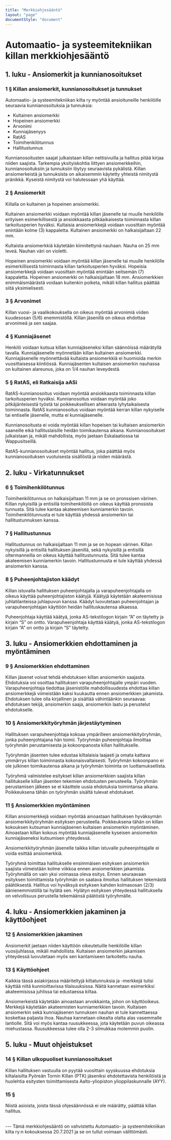 ---
title: "Merkkiohjesääntö"
layout: "page"
documentStyle: "document"
---
# Automaatio- ja systeemitekniikan killan merkkiohjesääntö

## 1. luku - Ansiomerkit ja kunnianosoitukset

### 1 § Killan ansiomerkit, kunnianosoitukset ja tunnukset

Automaatio- ja systeemitekniikan kilta ry myöntää ansioituneille henkilöille seuraavia kunnianosoituksia ja tunnuksia:  
- Kultainen ansiomerkki  
- Hopeinen ansiomerkki  
- Arvonimi  
- Kunniajäsenyys  
- RatAS  
- Toimihenkilötunnus  
- Hallitustunnus  

Kunnianosoitusten saajat julkaistaan killan nettisivuilla ja hallitus pitää kirjaa niiden saajista. Tarkempia yksityiskohtia liittyen ansiomerkkeihin, kunnianosoituksiin ja tunnuksiin löytyy seuraavista pykälistä. Killan ansiomerkeistä ja tunnuksista on aikaisemmin käytetty yhteistä nimitystä pränikkä. Kyseistä nimitystä voi halutessaan yhä käyttää. 

### 2 § Ansiomerkit

Killalla on kultainen ja hopeinen ansiomerkki. 

Kultainen ansiomerkki voidaan myöntää killan jäsenelle tai muulle henkilölle erityisen esimerkillisestä ja ansiokkaasta pitkäaikaisesta toiminnasta killan tarkoitusperien hyväksi. Kultaisia ansiomerkkejä voidaan vuosittain myöntää enintään kolme (3) kappaletta. Kultainen ansiomerkki on halkaisijaltaan 22 mm. 

Kultaista ansiomerkkiä käytetään kiinnitettynä nauhaan. Nauha on 25 mm leveä. Nauhan väri on violetti. 

Hopeinen ansiomerkki voidaan myöntää killan jäsenelle tai muulle henkilölle esimerkillisestä toiminnasta killan tarkoitusperien hyväksi. Hopeisia ansiomerkkejä voidaan vuosittain myöntää enintään seitsemän (7) kappaletta. Hopeinen ansiomerkki on halkaisijaltaan 18 mm. 
Ansiomerkkien enimmäismäärästä voidaan kuitenkin poiketa, mikäli killan hallitus päättää siitä yksimielisesti. 

### 3 § Arvonimet

Killan vuosi- ja vaalikokouksella on oikeus myöntää arvonimiä viiden kuudesosan (5/6) enemmistöllä. Killan jäsenillä on oikeus ehdottaa arvonimeä ja sen saajaa.

### 4 § Kunniajäsenet

Henkilö voidaan kutsua killan kunniajäseneksi killan säännöissä määrätyllä tavalla. Kunniajäsenelle myönnetään killan kultainen ansiomerkki. Kunniajäsenelle myönnettävää kultaista ansiomerkkiä ei huomioida merkin vuosittaisessa kiintiössä. Kunniajäsenten kultaisen ansiomerkin nauhassa on kultainen alareunus, joka on 1/4 nauhan leveydestä. 

### 5 § RatAS, eli Ratkaisija aASi

RatAS-kunnianosoitus voidaan myöntää ansiokkaasta toiminnasta killan tarkoitusperien hyväksi. Kunnianosoitus voidaan myöntää joko pitkäjänteisestä työstä tai poikkeuksellisen ahkerasta lyhytaikaisesta toiminnasta. RatAS kunnianosoitus voidaan myöntää kerran killan nykyiselle tai entiselle jäsenelle, mutta ei kunniajäsenelle. 

Kunnianosoitusta ei voida myöntää killan hopeisen tai kultaisen ansiomerkin saaneille eikä hallituslaisille heidän toimikautensa aikana. Kunnianosoitukset julkaistaan ja, mikäli mahdollista, myös jaetaan Eskalaatiossa tai Wappusitseillä. 

RatAS-kunnianosoitukset myöntää hallitus, joka päättää myös kunnianosoituksen vuotuisesta sisällöstä ja niiden määrästä. 

## 2. luku - Virkatunnukset

### 6 § Toimihenkilötunnus

Toimihenkilötunnus on halkaisijaltaan 11 mm ja se on pronssisen värinen. Killan nykyisillä ja entisillä toimihenkilöillä on oikeus käyttää pronssista tunnusta. Sitä tulee kantaa akateemisen kunniamerkin tavoin. Toimihenkilötunnusta ei tule käyttää yhdessä ansiomerkin tai hallitustunnuksen kanssa. 

### 7 § Hallitustunnus

Hallitustunnus on halkaisijaltaan 11 mm ja se on hopean värinen. Killan nykyisillä ja entisillä hallituksen jäsenillä, sekä nykyisillä ja entisillä oltermanneilla on oikeus käyttää hallitustunnusta. Sitä tulee kantaa akateemisen kunniamerkin tavoin. Hallitustunnusta ei tule käyttää yhdessä ansiomerkin kanssa.

### 8 § Puheenjohtajiston käädyt
Killan istuvalla hallituksen puheenjohtajalla ja varapuheenjohtajalla on oikeus käyttää puheenjohtajiston käätyjä. Käätyjä käytetään akateemisissa juhlatilanteissa juhlapuvun kanssa. Käädyt luovutetaan puheenjohtajan ja varapuheenjohtajan käyttöön heidän hallituskautensa alkaessa.

Puheenjohtaja käyttää käätyä, jonka AS-tekstilogon kirjain “A” on täytetty ja kirjain “S” on ontto. Varapuheenjohtaja käyttää käätyä, jonka AS-tekstilogon kirjain “A” on ontto ja kirjain “S” täytetty.

## 3. luku - Ansiomerkkien ehdottaminen ja myöntäminen

### 9 § Ansiomerkkien ehdottaminen

Killan jäsenet voivat tehdä ehdotuksen killan ansiomerkin saajasta. Ehdotuksia voi osoittaa hallituksen varapuheenjohtajalle ympäri vuoden. 
Varapuheenjohtaja tiedottaa jäsenistölle mahdollisuudesta ehdottaa killan ansiomerkkejä viimeistään kaksi kuukautta ennen ansiomerkkien jakamista. 
Ehdotuksen tulee olla kirjallinen ja sisältää vähintäänkin seuraavaa: ehdotuksen tekijä, ansiomerkin saaja, ansiomerkin laatu ja perustelut ehdotukselle. 

### 10 § Ansiomerkkityöryhmän järjestäytyminen

Hallituksen varapuheenjohtaja kokoaa ympärilleen ansiomerkkityöryhmän, jonka puheenjohtajana hän toimii. Työryhmän puheenjohtaja ilmoittaa työryhmän perustamisesta ja kokoonpanosta killan hallitukselle. 

Työryhmän jäsenten tulee edustaa kiltalaisia laajasti ja omata kattava ymmärrys killan toiminnasta kokonaisvaltaisesti. Työryhmän kokoonpano ei ole julkinen toimikautensa aikana ja työryhmän toiminta on luottamuksellista. 

Työryhmä valmistelee esitykset killan ansiomerkkien saajista killan hallitukselle killan jäsenten tekemien ehdotusten perusteella. Työryhmän perustamisen jälkeen se ei käsittele uusia ehdotuksia toimintansa aikana. Poikkeuksena tähän on työryhmän sisältä tulevat ehdotukset. 

### 11 § Ansiomerkkien myöntäminen

Killan ansiomerkkejä voidaan myöntää ainoastaan hallituksen hyväksymän ansiomerkkityöryhmän esityksen perusteella. Poikkeuksena tähän on killan kokouksen kutsuman kunniajäsenen kultaisen ansiomerkin myöntäminen. Ainoastaan killan kokous myöntää kunniajäsenelle kyseisen ansiomerkin kunniajäseneksi kutsumisen yhteydessä. 

Ansiomerkkityöryhmän jäsenelle taikka killan istuvalle puheenjohtajalle ei voida esittää ansiomerkkiä. 

Työryhmä toimittaa hallitukselle ensimmäisen esityksen ansiomerkin saajista viimeistään kolme viikkoa ennen ansiomerkkien jakamista. Työryhmällä on vain yksi voimassa oleva esitys. Ennen seuraavaan esityksen toimittamista työryhmän on saatava ilmoitus hallituksen tekemästä päätöksestä.
Hallitus voi hyväksyä esityksen kahden kolmasosan (2/3) äänienemmistöllä tai hylätä sen. Hylätyn esityksen yhteydessä hallituksella on velvollisuus perustella tekemäänsä päätöstä työryhmälle. 

## 4. luku - Ansiomerkkien jakaminen ja käyttöohjeet

### 12 § Ansiomerkkien jakaminen

Ansiomerkit jaetaan niiden käyttöön oikeutetuille henkilöille killan vuosijuhlassa, mikäli mahdollista. Kultaisen ansiomerkin jakamisen yhteydessä luovutetaan myös sen kantamiseen tarkoitettu nauha. 

### 13 § Käyttöohjeet

Kaikkia tässä asiakirjassa määriteltyjä kiltatunnuksia ja -merkkejä tulisi käyttää niitä kunnioittavissa tilaisuuksissa. Näitä kannetaan esimerkiksi akateemisissa juhlissa tai edustaessa kiltaa. 

Ansiomerkeistä käytetään ainoastaan arvokkainta, johon on käyttöoikeus. Merkkejä käytetään akateemisten kunniamerkkien tavoin. 
Kultaisen ansiomerkin sekä kunniajäsenen tunnuksen nauhan ei tule kannettaessa koskettaa paljasta ihoa. Nauhaa kannetaan oikealta olalta alas vasemmalle lantiolle. Sitä voi myös kantaa ruusukkeessa, jota käytetään puvun oikeassa miehustassa. Ruusukkeessa tulee olla 2-3 silmukkaa molemmin puolin. 

## 5. luku - Muut ohjeistukset

### 14 § Killan ulkopuoliset kunnianosoitukset

Killan hallituksen vastuulla on pyytää vuosittain syyskuussa ehdotuksia kiltalaisilta Pyöreän Tornin Killan (PTK) jäseniksi ehdotettavista henkilöistä ja huolehtia esitysten toimittamisesta Aalto-yliopiston ylioppilaskunnalle (AYY). 

### 15 § 

Niistä asioista, joista tässä ohjesäännössä ei ole määrätty, päättää killan hallitus.

<br/>
---
Tämä merkkiohjesääntö on vahvistettu Automaatio- ja systeemitekniikan kilta ry:n kokouksessa 20.7.2021 ja se on tullut voimaan välittömästi.
